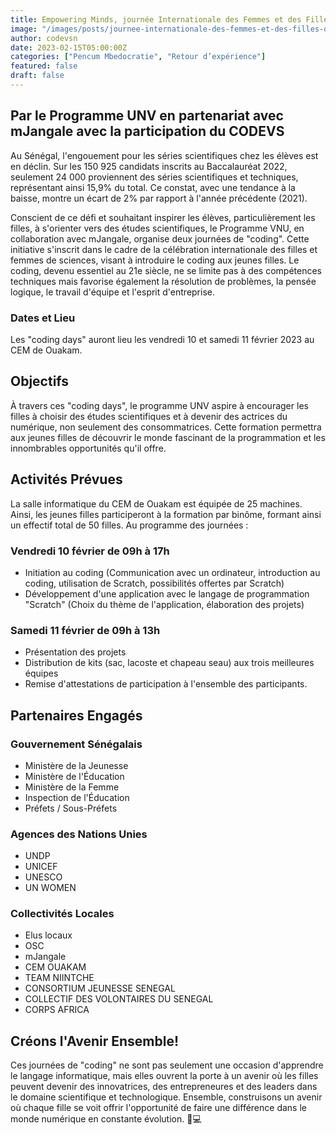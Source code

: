 ```yaml
---
title: Empowering Minds, journée Internationale des Femmes et des Filles de Science
image: "/images/posts/journee-internationale-des-femmes-et-des-filles-de-science.jpg"
author: codevsn
date: 2023-02-15T05:00:00Z
categories: ["Pencum Mbedocratie", "Retour d’expérience"]
featured: false
draft: false
---
```


## Par le Programme UNV en partenariat avec mJangale avec la participation du CODEVS

Au Sénégal, l'engouement pour les séries scientifiques chez les élèves est en déclin. Sur les 150 925 candidats inscrits au Baccalauréat 2022, seulement 24 000 proviennent des séries scientifiques et techniques, représentant ainsi 15,9% du total. Ce constat, avec une tendance à la baisse, montre un écart de 2% par rapport à l'année précédente (2021).

Conscient de ce défi et souhaitant inspirer les élèves, particulièrement les filles, à s'orienter vers des études scientifiques, le Programme VNU, en collaboration avec mJangale, organise deux journées de "coding". Cette initiative s'inscrit dans le cadre de la célébration internationale des filles et femmes de sciences, visant à introduire le coding aux jeunes filles. Le coding, devenu essentiel au 21e siècle, ne se limite pas à des compétences techniques mais favorise également la résolution de problèmes, la pensée logique, le travail d'équipe et l'esprit d'entreprise.

### Dates et Lieu

Les "coding days" auront lieu les vendredi 10 et samedi 11 février 2023 au CEM de Ouakam.

## Objectifs

À travers ces "coding days", le programme UNV aspire à encourager les filles à choisir des études scientifiques et à devenir des actrices du numérique, non seulement des consommatrices. Cette formation permettra aux jeunes filles de découvrir le monde fascinant de la programmation et les innombrables opportunités qu'il offre.

## Activités Prévues

La salle informatique du CEM de Ouakam est équipée de 25 machines. Ainsi, les jeunes filles participeront à la formation par binôme, formant ainsi un effectif total de 50 filles.
Au programme des journées :

### Vendredi 10 février de 09h à 17h

- Initiation au coding (Communication avec un ordinateur, introduction au coding, utilisation de Scratch, possibilités offertes par Scratch)
- Développement d'une application avec le langage de programmation "Scratch" (Choix du thème de l'application, élaboration des projets)

### Samedi 11 février de 09h à 13h

- Présentation des projets
- Distribution de kits (sac, lacoste et chapeau seau) aux trois meilleures équipes
- Remise d'attestations de participation à l'ensemble des participants.

## Partenaires Engagés

### Gouvernement Sénégalais

- Ministère de la Jeunesse
- Ministère de l'Éducation
- Ministère de la Femme
- Inspection de l'Éducation
- Préfets / Sous-Préfets

### Agences des Nations Unies

- UNDP
- UNICEF
- UNESCO
- UN WOMEN

### Collectivités Locales

- Elus locaux
- OSC
- mJangale
- CEM OUAKAM
- TEAM NIINTCHE
- CONSORTIUM JEUNESSE SENEGAL
- COLLECTIF DES VOLONTAIRES DU SENEGAL
- CORPS AFRICA

## Créons l'Avenir Ensemble!

Ces journées de "coding" ne sont pas seulement une occasion d'apprendre le langage informatique, mais elles ouvrent la porte à un avenir où les filles peuvent devenir des innovatrices, des entrepreneures et des leaders dans le domaine scientifique et technologique. Ensemble, construisons un avenir où chaque fille se voit offrir l'opportunité de faire une différence dans le monde numérique en constante évolution. 🚀💻